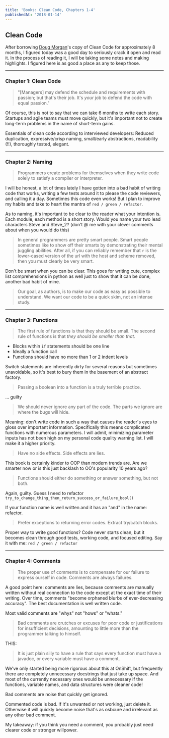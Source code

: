 ```yaml
---
title: 'Books: Clean Code, Chapters 1-4'
publishedAt: '2018-01-14'
---
```



## Clean Code

After borrowing [Doug Morgan](https://www.linkedin.com/in/douglasjamesmorgan/)'s copy of Clean Code for approximately 8 months, I figured today was a good day to seriously crack it open and read it. In the process of reading it, I will be taking some notes and making highlights. I figured here is as good a place as any to keep those.

---

### Chapter 1: Clean Code

> "[Managers] may defend the schedule and requirements with passion; but that's their job. It's _your_ job to defend the code with equal passion."

Of course, this is not to say that we can take 6 months to write each story. Startups and agile teams must move quickly, but it's important not to create long-term problems in the name of short-term gains.

Essentials of clean code according to interviewed developers: Reduced duplication, expressive/crisp naming, small/early abstractions, readability (!!), thoroughly tested, elegant.

---

### Chapter 2: Naming

> Programmers create problems for themselves when they write code solely to satisfy a compiler or interpreter.

I will be honest, a lot of times lately I have gotten into a bad habit of writing code that works, writing a few tests around it to please the code reviewers, and calling it a day. Sometimes this code even works! But I plan to improve my habits and take to heart the mantra of `red / green / refactor`.

As to naming, it's important to be clear to the reader what your intention is. Each module, each method is a short story. Would you name your two lead characters Steve and Steve_2? (don't @ me with your clever comments about when you would do this)

> In general programmers are pretty smart people. Smart people sometimes like to show off their smarts by demonstrating their mental juggling abilities. After all, if you can reliably remember that `r` is the lower-cased version of the url with the host and scheme removed, then you must clearly be very smart.

Don't be smart when you can be clear. This goes for writing cute, complex list comprehensions in python as well just to show that it can be done, another bad habit of mine.

> Our goal, as authors, is to make our code as easy as possible to understand. We want our code to be a quick skim, not an intense study.

---

### Chapter 3: Functions

> The first rule of functions is that they should be small. The second rule of functions is that _they should be smaller than that_.

- Blocks within `if` statements should be one line
- Ideally a function call
- Functions should have no more than 1 or 2 indent levels

Switch statements are inherently dirty for several reasons but sometimes unavoidable, so it's best to bury them in the basement of an abstract factory.

> Passing a boolean into a function is a truly terrible practice.

... guilty

> We should never ignore any part of the code. The parts we ignore are where the bugs will hide.

Meaning: don't write code in such a way that causes the reader's eyes to gloss over important information. Specifically this means complicated functions with numerous parameters. I will admit, minimizing parameter inputs has not been high on my personal code quality warning list. I will make it a higher priority.

> Have no side effects. Side effects are lies.

This book is certainly kinder to OOP than modern trends are. Are we smarter now or is this just backlash to OO's popularity 10 years ago?

> Functions should either do something or answer something, but not both.

Again, guilty. Guess I need to refactor `try_to_change_thing_then_return_success_or_failure_bool()`

If your function name is well written and it has an "and" in the name: refactor.

> Prefer exceptions to returning error codes. Extract try/catch blocks.

Proper way to write good functions? Code never starts clean, but it becomes clean through good tests, working code, and focused editing. Say it with me: `red / green / refactor`

---

### Chapter 4: Comments

> The proper use of comments is to compensate for our failure to express ourself in code. Comments are always failures.

A good point here: comments are lies, because comments are manually written without real connection to the code except at the exact time of their writing. Over time, comments "become orphaned blurbs of ever-decreasing accuracy". The best documentation is well written code.

Most valid comments are "whys" not "hows" or "whats."

> Bad comments are crutches or excuses for poor code or justifications for insufficient decisions, amounting to little more than the programmer talking to himself.

THIS:

> It is just plain silly to have a rule that says every function must have a javadoc, or every variable must have a comment.

We've only started being more rigorous about this at OnShift, but frequently there are completely unnecessary docstrings that just take up space. And most of the currently necessary ones would be unnecessary if the functions, variable names, and data structures were cleaner code!

Bad comments are noise that quickly get ignored.

Commented code is bad. If it's unwanted or not working, just delete it. Otherwise it will quickly become noise that's as osbcure and irrelevant as any other bad comment.

My takeaway: if you think you need a comment, you probably just need clearer code or stronger willpower.
